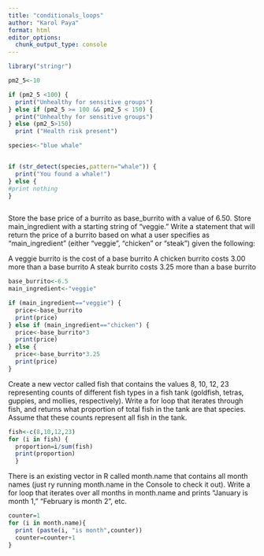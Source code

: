 ```yaml
---
title: "conditionals_loops"
author: "Karol Paya"
format: html
editor_options: 
  chunk_output_type: console
---
```

```r
library("stringr")
```

```r
pm2_5<-10

if (pm2_5 <100) {
  print("Unhealthy for sensitive groups")
} else if (pm2_5 >= 100 && pm2_5 < 150) {
  print("Unhealthy for sensitive groups")
} else (pm2_5>150)
  print ("Health risk present")

```



```r
species<-"blue whale"


if (str_detect(species,pattern="whale")) {
  print("You found a whale!")
} else {
#print nothing
}
  
```


Store the base price of a burrito as base_burrito with a value of 6.50. Store main_ingredient with a starting string of “veggie.” Write a statement that will return the price of a burrito based on what a user specifies as “main_ingredient” (either “veggie”, “chicken” or “steak”) given the following:

A veggie burrito is the cost of a base burrito
A chicken burrito costs 3.00 more than a base burrito
A steak burrito costs 3.25 more than a base burrito

```r
base_burrito<-6.5
main_ingredient<-"veggie"

if (main_ingredient=="veggie") {
  price<-base_burrito
  print(price)
} else if (main_ingredient=="chicken") {
  price<-base_burrito*3
  print(price)
} else {
  price<-base_burrito*3.25
  print(price)
} 
```

Create a new vector called fish that contains the values 8, 10, 12, 23 representing counts of different fish types in a fish tank (goldfish, tetras, guppies, and mollies, respectively). Write a for loop that iterates through fish, and returns what proportion of total fish in the tank are that species. Assume that these counts represent all fish in the tank.
```r
fish<-c(8,10,12,23)
for (i in fish) {
  proportion=i/sum(fish)
  print(proportion)
  }
```

There is an existing vector in R called month.name that contains all month names (just ry running month.name in the Console to check it out). Write a for loop that iterates over all months in month.name and prints “January is month 1,” “February is month 2”, etc.
```r
counter=1
for (i in month.name){
  print (paste(i, "is month",counter))
  counter=counter+1
}
```



